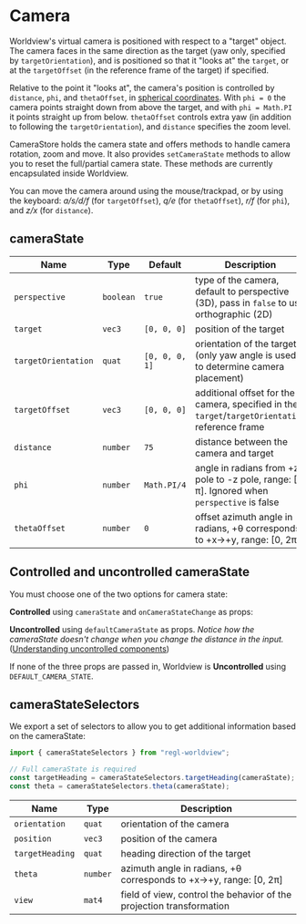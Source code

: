 
# Camera

Worldview's virtual camera is positioned with respect to a "target" object. The camera faces in the same direction as the target (yaw only, specified by `targetOrientation`),
and is positioned so that it "looks at" the `target`, or at the `targetOffset` (in the reference frame of the target) if specified.

Relative to the point it "looks at", the camera's position is controlled by `distance`, `phi`, and `thetaOffset`, in [spherical coordinates](https://en.wikipedia.org/wiki/Spherical_coordinate_system).
With `phi = 0` the camera points straight down from above the target, and with `phi = Math.PI` it points straight up from below. `thetaOffset` controls extra yaw (in addition to following the `targetOrientation`), and `distance` specifies the zoom level.

CameraStore holds the camera state and offers methods to handle camera rotation, zoom and move. It also provides `setCameraState` methods to allow you to reset the full/partial camera state. These methods are currently encapsulated inside Worldview.

You can move the camera around using the mouse/trackpad, or by using the keyboard: *a/s/d/f* (for `targetOffset`), *q/e* (for `thetaOffset`), *r/f* (for `phi`), and *z/x* (for `distance`).

## cameraState

| Name                | Type      | Default        | Description                                                                                     |
| ------------------- | --------- | -------------- | ----------------------------------------------------------------------------------------------- |
| `perspective`       | `boolean` | `true`         | type of the camera, default to perspective (3D), pass in `false` to use orthographic (2D)       |
| `target`            | `vec3`    | `[0, 0, 0]`    | position of the target                                                                          |
| `targetOrientation` | `quat`    | `[0, 0, 0, 1]` | orientation of the target (only yaw angle is used to determine camera placement)                |
| `targetOffset`      | `vec3`    | `[0, 0, 0]`    | additional offset for the camera, specified in the `target`/`targetOrientation` reference frame |
| `distance`          | `number`  | `75`           | distance between the camera and target                                                          |
| `phi`               | `number`  | `Math.PI/4`    | angle in radians from +z pole to -z pole, range: [0, π]. Ignored when `perspective` is false    |
| `thetaOffset`       | `number`  | `0`            | offset azimuth angle in radians, +θ corresponds to +x→+y, range: [0, 2π]                        |

<CameraState />

## Controlled and uncontrolled cameraState

You must choose one of the two options for camera state:

**Controlled** using `cameraState` and `onCameraStateChange` as props:

<CameraStateControlled />

**Uncontrolled** using `defaultCameraState` as props. _Notice how the cameraState doesn't change when you change the distance in the input._ ([Understanding uncontrolled components](https://reactjs.org/docs/uncontrolled-components.html))

<CameraStateUncontrolled />

If none of the three props are passed in, Worldview is **Uncontrolled** using `DEFAULT_CAMERA_STATE`.

## cameraStateSelectors

We export a set of selectors to allow you to get additional information based on the cameraState:

```js
import { cameraStateSelectors } from "regl-worldview";

// Full cameraState is required
const targetHeading = cameraStateSelectors.targetHeading(cameraState);
const theta = cameraStateSelectors.theta(cameraState);
```

| Name            | Type     | Description                                                          |
| --------------- | -------- | -------------------------------------------------------------------- |
| `orientation`   | `quat`   | orientation of the camera                                            |
| `position`      | `vec3`   | position of the camera                                               |
| `targetHeading` | `quat`   | heading direction of the target                                      |
| `theta`         | `number` | azimuth angle in radians, +θ corresponds to +x→+y, range: [0, 2π]    |
| `view`          | `mat4`   | field of view, control the behavior of the projection transformation |
